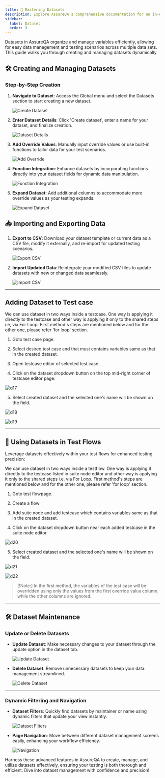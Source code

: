 ```yaml
---
title: 🌟 Mastering Datasets
description: Explore AssureQA's comprehensive documentation for an in-depth look at our services and tools.
sidebar:
  label: Dataset
  order: 3
---
```


Datasets in AssureQA organize and manage variables efficiently, allowing for easy data management and testing scenarios across multiple data sets. This guide walks you through creating and managing datasets dynamically.

## 🛠️ Creating and Managing Datasets

### Step-by-Step Creation

1. **Navigate to Dataset**:
   Access the Global menu and select the Datasets section to start creating a new dataset.

   ![Create Dataset](../images/d1.png)

2. **Enter Dataset Details**:
   Click 'Create dataset', enter a name for your dataset, and finalize creation.

   ![Dataset Details](../images/d2.png)

3. **Add Override Values**:
   Manually input override values or use built-in functions to tailor data for your test scenarios.

   ![Add Override](../images/d4.png)

4. **Function Integration**:
   Enhance datasets by incorporating functions directly into your dataset fields for dynamic data manipulation.

   ![Function Integration](../images/d6.png)

5. **Expand Dataset**:
   Add additional columns to accommodate more override values as your testing expands.

   ![Expand Dataset](../images/d8.png)

## 📥 Importing and Exporting Data

1. **Export to CSV**:
   Download your dataset template or current data as a CSV file, modify it externally, and re-import for updated testing scenarios.

   ![Export CSV](../images//d11.png)

2. **Import Updated Data**:
   Reintegrate your modified CSV files to update datasets with new or changed data seamlessly.

   ![Import CSV](../images/d12.png)


---

## Adding Dataset to Test case

We can use dataset in two ways inside a testcase. One way is applying it directly to the testcase and other way is applying it only to the shared steps i.e, via For Loop. First method's steps are mentioned below and for the other one, please refer 'for loop' section.

 1. Goto test case page.
 
 2. Select desired test case and that must contains variables same as that in the created dataset.
 
 3. Open testcase editor of selected test case. 
 
 4. Click on the dataset dropdown button on the top mid-right corner of testcase editor page.
 
 ![d17](../images/d17.png)
 
 5. Select created dataset and the selected one's name will be shown on the field.

 ![d18](../images/d18.png)
 
 ![d19](../images/d19.png)

---

## 🔄 Using Datasets in Test Flows

Leverage datasets effectively within your test flows for enhanced testing precision:

We can use dataset in two ways inside a testflow. One way is applying it directly to the testcase listed in suite node editor and other way is applying it only to the shared steps i.e, via For Loop. First method's steps are mentioned below and for the other one, please refer 'for loop' section.

 1. Goto test flowpage.
 
 2. Create a flow
 
 3. Add suite node and add testcase which contains variables same as that in the created dataset.
 
 4. Click on the dataset dropdown button near each added testcase in the suite node editor.
 
 ![d20](../images/d20.png)
 
 5. Select created dataset and the selected one's name will be shown on the field.

![d21](../images/d21.png)

![d22](../images/d22.png)

> [!Note:] 
> In the first method, the variables of the test case will be overridden using only the values from the first override value column, while the other columns are ignored.

---


## 🛠️ Dataset Maintenance

### Update or Delete Datasets

- **Update Dataset**:
  Make necessary changes to your dataset through the update option in the dataset tab.

  ![Update Dataset](../images/d23.png)

- **Delete Dataset**:
  Remove unnecessary datasets to keep your data management streamlined.

  ![Delete Dataset](../images/d25.png)

---

### Dynamic Filtering and Navigation

- **Dataset Filters**:
  Quickly find datasets by maintainer or name using dynamic filters that update your view instantly.

  ![Dataset Filters](../images/d27.png)

- **Page Navigation**:
  Move between different dataset management screens easily, enhancing your workflow efficiency.

  ![Navigation](../images/d28.png)

Harness these advanced features in AssureQA to create, manage, and utilize datasets effectively, ensuring your testing is both thorough and efficient. Dive into dataset management with confidence and precision!
